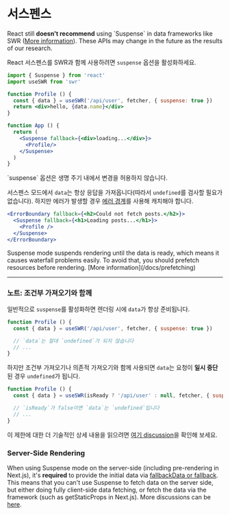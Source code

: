 
# 서스펜스

<Callout emoji="🚨" type="error">
  React still <strong>doesn't recommend</strong> using `Suspense` in data frameworks like SWR (<a href="https://reactjs.org/blog/2022/03/29/react-v18.html#suspense-in-data-frameworks" target="_blank" rel="noopener">More information</a>). These APIs may change in the future as the results of our research.
</Callout>

React 서스펜스를 SWR과 함께 사용하려면 `suspense` 옵션을 활성화하세요.

```jsx
import { Suspense } from 'react'
import useSWR from 'swr'

function Profile () {
  const { data } = useSWR('/api/user', fetcher, { suspense: true })
  return <div>hello, {data.name}</div>
}

function App () {
  return (
    <Suspense fallback={<div>loading...</div>}>
      <Profile/>
    </Suspense>
  )
}
```

<Callout>
  `suspense` 옵션은 생명 주기 내에서 변경을 허용하지 않습니다.
</Callout>

서스펜스 모드에서 `data`는 항상 응답을 가져옵니다(따라서 `undefined`를 검사할 필요가 없습니다).
하지만 에러가 발생할 경우 [에러 경계](https://reactjs.org/docs/concurrent-mode-suspense.html#handling-errors)를 사용해 캐치해야 합니다.

```jsx
<ErrorBoundary fallback={<h2>Could not fetch posts.</h2>}>
  <Suspense fallback={<h1>Loading posts...</h1>}>
    <Profile />
  </Suspense>
</ErrorBoundary>
```

<Callout>
Suspense mode suspends rendering until the data is ready, which means it causes waterfall problems easily. To avoid that, you should prefetch resources before rendering. [More information](/docs/prefetching)
</Callout>

---

### 노트: 조건부 가져오기와 함께

일반적으로 `suspense`를 활성화하면 렌더링 시에 `data`가 항상 준비됩니다.

```jsx
function Profile () {
  const { data } = useSWR('/api/user', fetcher, { suspense: true })

  // `data`는 절대 `undefined`가 되지 않습니다
  // ...
}
```

하지만 조건부 가져오기나 의존적 가져오기와 함께 사용되면 `data`는 요청이 **일시 중단**된 경우 `undefined`가 됩니다.

```jsx
function Profile () {
  const { data } = useSWR(isReady ? '/api/user' : null, fetcher, { suspense: true })

  // `isReady`가 false이면 `data`는 `undefined`입니다
  // ...
}
```

이 제한에 대한 더 기술적인 상세 내용을 읽으려면 [여기 discussion](https://github.com/vercel/swr/pull/357#issuecomment-627089889)을 확인해 보세요.

### Server-Side Rendering

When using Suspense mode on the server-side (including pre-rendering in Next.js), it's **required** to provide the initial data via [fallbackData or fallback](/docs/with-nextjs#pre-rendering-with-default-data). This means that you can't use Suspense to fetch data on the server side, but either doing fully client-side data fetching, or fetch the data via the framework (such as getStaticProps in Next.js). More discussions can be [here](https://github.com/vercel/swr/issues/1906).
